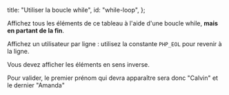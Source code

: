   title: "Utiliser la boucle while",
  id: "while-loop",
};

Affichez tous les éléments de ce tableau à l'aide d'une boucle while, **mais en partant de la fin**.

Affichez un utilisateur par ligne : utilisez la constante `PHP_EOL` pour revenir à la ligne.

Vous devez afficher les éléments en sens inverse.

Pour valider, le premier prénom qui devra apparaître sera donc "Calvin" et le dernier "Amanda"
